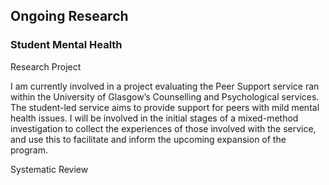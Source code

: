 <br>
<br>


## Ongoing Research

### Student Mental Health

Research Project

I am currently involved in a project evaluating the Peer Support service ran within the University of Glasgow's Counselling and Psychological services. The student-led service aims to provide support for peers with mild mental health issues. I will be involved in the initial stages of a mixed-method investigation to collect the experiences of those involved with the service, and use this to facilitate and inform the upcoming expansion of the program.


Systematic Review

